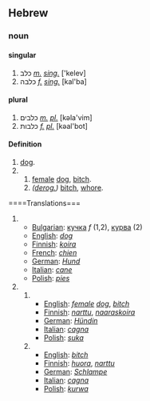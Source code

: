 ==Hebrew==

===noun===

====singular====
# כלב ''[[masculine|m.]]'' ''[[singular|sing.]]'' ['kelev]
# כלבה ''[[feminine|f.]]'' ''[[singular|sing.]]'' [kal'ba]
====plural====
# כלבים ''[[masculine|m.]] [[plural|pl.]]'' [kəla'vim]
# כלבות ''[[feminine|f.]] [[plural|pl.]]'' [kəal'bot]
 
====Definition====
# [[dog]].
# 
## [[female]] [[dog]], [[bitch]].
## ''([[derogatory|derog.]])'' [[bitch]], [[whore]].

====Translations===
# 
#*[[Bulgarian]]: [[кучка]] ''f'' (1,2), [[курва]] (2)
#*[[English]]: ''[[dog]]''
#*[[Finnish]]: ''[[koira]]''
#*[[French]]: ''[[chien]]''
#*[[German]]: ''[[Hund]]''
#*[[Italian]]: ''[[cane]]''
#*[[Polish]]: ''[[pies]]''
# 
##
##*[[English]]: ''[[female]] [[dog]]'', ''[[bitch]]''
##*[[Finnish]]: ''[[narttu]]'', ''[[naaraskoira]]''
##*[[German]]: ''[[Hund|Hündin]]''
##*[[Italian]]: ''[[cagna]]''
##*[[Polish]]: ''[[suka]]''
##
##*[[English]]: ''[[bitch]]''
##*[[Finnish]]: ''[[huora]]'', ''[[narttu]]''
##*[[German]]: ''[[Schlampe]]''
##*[[Italian]]: ''[[cagna]]''
##*[[Polish]]: ''[[kurwa]]''